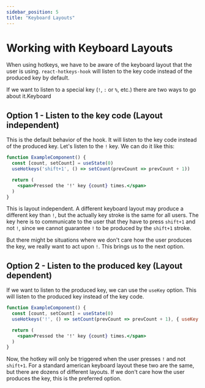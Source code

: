 ```yaml
---
sidebar_position: 5
title: "Keyboard Layouts"
---
```


# Working with Keyboard Layouts

When using hotkeys, we have to be aware of the keyboard layout that the user is using.
`react-hotkeys-hook` will listen to the key code instead of the produced key by default.

If we want to listen to a special key (`!`, `:` or `%`, etc.) there are two ways to go about it.Keyboard

## Option 1 - Listen to the key code (Layout independent)

This is the default behavior of the hook. It will listen to the key code instead of the produced key. Let's listen to the `!` key. We can do it like this:

```jsx live
function ExampleComponent() {
  const [count, setCount] = useState(0)
  useHotkeys('shift+1', () => setCount(prevCount => prevCount + 1))

  return (
    <span>Pressed the '!' key {count} times.</span>
  )
}
```

This is layout independent. A different keyboard layout may produce a different key than `!`, but the actually key stroke is
the same for all users. The key here is to communicate to the user that they have to press `shift+1` and not `!`, since we
cannot guarantee `!` to be produced by the `shift+1` stroke.

But there might be situations where we don't care how the user produces the key, we really want to act upon `!`. This brings us
to the next option.

## Option 2 - Listen to the produced key (Layout dependent)

If we want to listen to the produced key, we can use the `useKey` option. This will listen to the produced key instead of the key code.

```jsx live
function ExampleComponent() {
  const [count, setCount] = useState(0)
  useHotkeys('!', () => setCount(prevCount => prevCount + 1), { useKey: true })

  return (
    <span>Pressed the '!' key {count} times.</span>
  )
}
```

Now, the hotkey will only be triggered when the user presses `!` and not `shift+1`. For a standard american keyboard layout
these two are the same, but there are dozens of different layouts. If we don't care how the user produces the key, this is the
preferred option.